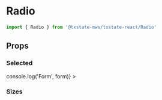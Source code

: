 
<Meta title='Components/Radio' component={Radio} />

# Radio
```typescript
import { Radio } from '@txstate-mws/txstate-react/Radio'
```

## Props
<Props of={Radio} />

### Selected
<Preview>
  <Story name='selected'>
    <Form
      initialValues={{
        sides: 'chianti'
      }}
      onChange={({form}) => console.log('Form', form)}
    >
      <RadioGroup group='sides' label='Side with guest'>
        <Stack spacing={12} style={{ padding: '12px 0' }}>
          <Radio label='Fava Beans' id='fava-beans' />
          <Radio label='Chianti' id='chianti' />
        </Stack>
      </RadioGroup>
    </Form>
  </Story>
</Preview>

<Preview>
  <Story name='disabled'>
    <Form>
      <RadioGroup group='disabled' label='Disabled'>
        <Stack spacing={6} style={{ padding: '12px 0 ' }}>
          <Radio disabled id='it-rubs' label='It rubs the lotion on its skin.' />
          <Radio disabled id='it-does' label='It does this whenever it is told.' />
        </Stack>
      </RadioGroup>
    </Form>
  </Story>
</Preview>

### Sizes
<Preview>
  <Story name='sizes'>
    <Form>
      <Stack style={{padding: '12px 0'}} spacing={12}>
        <RadioGroup group='xs' size='xs'>
          <Radio label='Extra Small' id='xs' />
        </RadioGroup>
        <RadioGroup group='sm' size='sm'>
          <Radio label='Small' id='sm' />
        </RadioGroup>
        <RadioGroup group='md' size='md'>
          <Radio label='Medium' id='md' />
        </RadioGroup>
        <RadioGroup group='lg' size='lg'>
          <Radio label='Large' id='lg' />
        </RadioGroup>
        <RadioGroup group='xl' size='xl'>
          <Radio label='Extra Large' id='xl' />
        </RadioGroup>
      </Stack>
    </Form>
  </Story>
</Preview>


